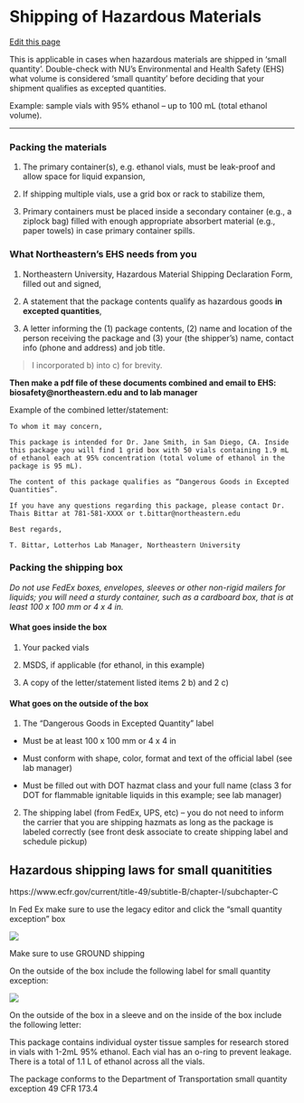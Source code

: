 # Shipping of Hazardous Materials

[Edit this page](https://github.com/DrK-Lo/lotterhoslabprotocols/edit/main/general_ShippingHazMat.qmd)

This is applicable in cases when hazardous materials are shipped in 'small quantity'. Double-check with NU's Environmental and Health Safety (EHS) what volume is considered 'small quantity' before deciding that your shipment qualifies as excepted quantities.

Example: sample vials with 95% ethanol -- up to 100 mL (total ethanol volume).

------------------------------------------------------------------------

### **Packing the materials** {.unnumbered}

1. The primary container(s), e.g. ethanol vials, must be leak-proof and allow space for liquid expansion,

2. If shipping multiple vials, use a grid box or rack to stabilize them,

3. Primary containers must be placed inside a secondary container (e.g., a ziplock bag) filled with enough appropriate absorbert material (e.g., paper towels) in case primary container spills.

### **What Northeastern's EHS needs from you** {.unnumbered}

1. Northeastern University, Hazardous Material Shipping Declaration Form, filled out and signed,

2. A statement that the package contents qualify as hazardous goods **in excepted quantities**,

3. A letter informing the (1) package contents, (2) name and location of the person receiving the package and (3) your (the shipper's) name, contact info (phone and address) and job title.

> I incorporated b) into c) for brevity.

**Then make a pdf file of these documents combined and email to EHS: biosafety\@northeastern.edu and to lab manager**

Example of the combined letter/statement:

    To whom it may concern,
      
    This package is intended for Dr. Jane Smith, in San Diego, CA. Inside this package you will find 1 grid box with 50 vials containing 1.9 mL of ethanol each at 95% concentration (total volume of ethanol in the package is 95 mL).

    The content of this package qualifies as “Dangerous Goods in Excepted Quantities”.

    If you have any questions regarding this package, please contact Dr. Thais Bittar at 781-581-XXXX or t.bittar@northeastern.edu
       
    Best regards,

    T. Bittar, Lotterhos Lab Manager, Northeastern University

### **Packing the shipping box** {.unnumbered}

*Do not use FedEx boxes, envelopes, sleeves or other non-rigid mailers for liquids; you will need a sturdy container, such as a cardboard box, that is at least 100 x 100 mm or 4 x 4 in.*

#### **What goes inside the box** {.unnumbered}

1. Your packed vials

2. MSDS, if applicable (for ethanol, in this example)

3. A copy of the letter/statement listed items 2 b) and 2 c)

#### **What goes on the outside of the box** {.unnumbered}

1. The "Dangerous Goods in Excepted Quantity" label

-   Must be at least 100 x 100 mm or 4 x 4 in

-   Must conform with shape, color, format and text of the official label (see lab manager)

-   Must be filled out with DOT hazmat class and your full name (class 3 for DOT for flammable ignitable liquids in this example; see lab manager)

2. The shipping label (from FedEx, UPS, etc) -- you do not need to inform the carrier that you are shipping hazmats as long as the package is labeled correctly (see front desk associate to create shipping label and schedule pickup)


## Hazardous shipping laws for small quanitities

https://www.ecfr.gov/current/title-49/subtitle-B/chapter-I/subchapter-C 

In Fed Ex make sure to use the legacy editor and click the "small quantity exception" box

![](img/FedExETHANOLSAMPLESsmallquantityexception.png)

Make sure to use GROUND shipping

On the outside of the box include the following label for small quantity exception:

![](img/fexdexsmallquantityexception.png)

On the outside of the box in a sleeve and on the inside of the box include the following letter:

This package contains individual oyster tissue samples for research stored in vials with 1-2mL 95% ethanol. 
Each vial has an o-ring to prevent leakage. There is a total of 1.1 L of ethanol across all the vials.

The package conforms to the Department of Transportation small quantity exception 49 CFR 173.4

<add your contact information>



